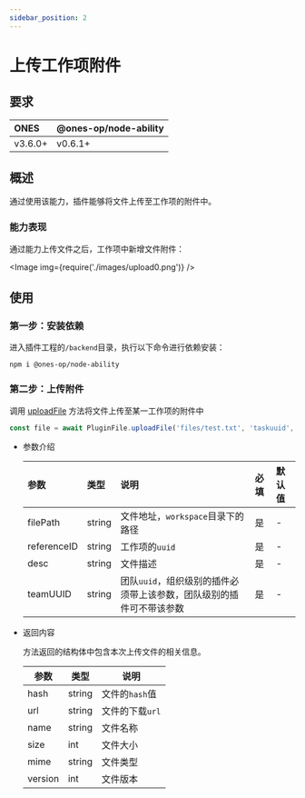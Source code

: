 ```yaml
---
sidebar_position: 2
---
```



# 上传工作项附件

## 要求

| ONES    | @ones-op/node-ability |
| :------ | :-------------------- |
| v3.6.0+ | v0.6.1+               |

## 概述

通过使用该能力，插件能够将文件上传至工作项的附件中。

### 能力表现

通过能力上传文件之后，工作项中新增文件附件：

<Image img={require('./images/upload0.png')} />

## 使用

### 第一步：安装依赖

进入插件工程的`/backend`目录，执行以下命令进行依赖安装：

```shell
npm i @ones-op/node-ability
```

### 第二步：上传附件

调用 [uploadFile](../../../reference/packages/node-ability/node-ability.mdx#PluginFile_uploadFile) 方法将文件上传至某一工作项的附件中

```typescript
const file = await PluginFile.uploadFile('files/test.txt', 'taskuuid', 'desc')
```

- 参数介绍

  | **参数**    | **类型** | **说明**                                                             | **必填** | **默认值** |
  | :---------- | :------- | :------------------------------------------------------------------- | :------- | :--------- |
  | filePath    | string   | 文件地址，`workspace`目录下的路径                                    | 是       | -          |
  | referenceID | string   | 工作项的`uuid`                                                       | 是       | -          |
  | desc        | string   | 文件描述                                                             | 是       | -          |
  | teamUUID    | string   | 团队`uuid`，组织级别的插件必须带上该参数，团队级别的插件可不带该参数 | 是       | -          |

- 返回内容

  方法返回的结构体中包含本次上传文件的相关信息。

  | 参数    | 类型   | 说明            |
  | ------- | ------ | --------------- |
  | hash    | string | 文件的`hash`值  |
  | url     | string | 文件的下载`url` |
  | name    | string | 文件名称        |
  | size    | int    | 文件大小        |
  | mime    | string | 文件类型        |
  | version | int    | 文件版本        |
